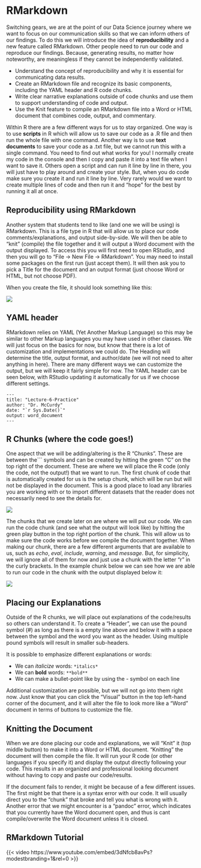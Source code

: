 # RMarkdown

Switching gears, we are at the point of our Data Science journey where we want to focus on our communication skills so that we can inform others of our findings. To do this we will introduce the idea of **reproducibility** and a new feature called RMarkdown. Other people need to run our code and reproduce our findings. Because, generating results, no matter how noteworthy, are meaningless if they cannot be independently validated.

::: learning-goals
-   Understand the concept of reproducibility and why it is essential for communicating data results.
-   Create an RMarkdown file and recognize its basic components, including the YAML header and R code chunks.
-   Write clear narrative explanations outside of code chunks and use them to support understanding of code and output.
-   Use the Knit feature to compile an RMarkdown file into a Word or HTML document that combines code, output, and commentary.
:::

Within R there are a few different ways for us to stay organized. One way is to use **scripts** in R which will allow us to save our code as a .R file and then run the whole file with one command. Another way is to use **text documents** to save your code as a .txt file, but we cannot run this with a single command. You need to find out what works for you! I normally create my code in the console and then I copy and paste it into a text file when I want to save it. Others open a script and can run it line by line in there, you will just have to play around and create your style. But, when you do code make sure you create it and run it line by line. Very rarely would we want to create multiple lines of code and then run it and "hope" for the best by running it all at once.

```{=tex}
\begin{watch}{}{}
    \href{https://youtu.be/wwTJtW4s7yU}{Using Scripts and Text Files}
\end{watch}
```

## Reproducibility using RMarkdown

Another system that students tend to like (and one we will be using) is RMarkdown. This is a file type in R that will allow us to place our code comments/explanations, and output side-by-side. We will then be able to "knit" (compile) the file together and it will output a Word document with the output displayed. To access this you will first need to open RStudio, and then you will go to "File -$>$ New File -$>$ RMarkdown". You may need to install some packages on the first run (just accept them). It will then ask you to pick a Title for the document and an output format (just choose Word or HTML, but not choose PDF).

When you create the file, it should look something like this:

![](images/L6-RMarkdown-Sample.PNG){fig-align="center"}

## YAML header

RMarkdown relies on YAML (Yet Another Markup Language) so this may be similar to other Markup languages you may have used in other classes. We will just focus on the basics for now, but know that there is a lot of customization and implementations we could do. The Heading will determine the title, output format, and author/date (we will not need to alter anything in here). There are many different ways we can customize the output, but we will keep it fairly simple for now. The YAML header can be seen below, with RStudio updating it automatically for us if we choose different settings.

```         
---
title: "Lecture-6-Practice"
author: "Dr. McCurdy"
date: "`r Sys.Date()`"
output: word_document
---
```

## R Chunks (where the code goes!)

One aspect that we will be adding/altering is the R "Chunks". These are between the\`\`\` symbols and can be created by hitting the green "C" on the top right of the document. These are where we will place the R code (only the code, not the output!) that we want to run. The first chunk of code that is automatically created for us is the setup chunk, which will be run but will not be displayed in the document. This is a good place to load any libraries you are working with or to import different datasets that the reader does not necessarily need to see the details for.

![](images/L6-Initial-Chunk.PNG){fig-align="center"}

The chunks that we create later on are where we will put our code. We can run the code chunk (and see what the output will look like) by hitting the green play button in the top right portion of the chunk. This will allow us to make sure the code works before we compile the document together. When making our chunk, there are a few different arguments that are available to us, such as *echo*, *eval*, *include*, *warning*, and *message*. But, for simplicity, we will ignore all of them for now and just use a chunk with the letter "r" in the curly brackets. In the example chunk below we can see how we are able to run our code in the chunk with the output displayed below it:

![](images/L6-Example-Chunk.PNG){fig-align="center"}

## Placing our Explanations

Outside of the R chunks, we will place out explanations of the code/results so others can understand it. To create a "Header", we can use the pound symbol (#) as long as there is a empty line above and below it with a space between the symbol and the word you want as the header. Using multiple pound symbols will result in smaller sub-headers.

It is possible to emphasize different explanations or words:

-   We can *italicize* words: `*italics*`
-   We can **bold** words: `**bold**`
-   We can make a bullet-point like by using the - symbol on each line

Additional customization are possible, but we will not go into them right now. Just know that you can click the "Visual" button in the top left-hand corner of the document, and it will alter the file to look more like a "Word" document in terms of buttons to customize the file.

## Knitting the Document

When we are done placing our code and explanations, we will "Knit" it (top middle button) to make it into a Word or HTML document. "Knitting" the document will then compile the file. It will run your R code (or other languages if you specify it) and display the output directly following your code. This results in an organized and professional looking document without having to copy and paste our code/results.

If the document fails to render, it might be because of a few different issues. The first might be that there is a syntax error with our code. It will usually direct you to the "chunk" that broke and tell you what is wrong with it. Another error that we might encounter is a "pandoc" error, which indicates that you currently have the Word document open, and thus is cant compile/overwrite the Word document unless it is closed. 

## RMarkdown Tutorial

{{< video https://www.youtube.com/embed/3dNfcb8avPs?modestbranding=1&rel=0 >}}

```{=tex}
\begin{watch}{}{}
    \href{https://youtu.be/Sm6aMty-xiE}{Using RMarkdown}
\end{watch}
```
